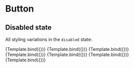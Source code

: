 

<Meta title="Components/Button/Disabled" component={Button} />


# Button

## Disabled state

All styling variations in the `disabled` state:

<Canvas>
  <Story
    name="Default"
    args={{ disabled: true, children: 'Disabled primary button' }}
  >
    {Template.bind({})}
  </Story>
  <Story
    name="Primary"
    args={{
      disabled: true,
      variant: 'primary',
      children: 'Disabled primary button',
    }}
  >
    {Template.bind({})}
  </Story>
  <Story
    name="Danger"
    args={{
      disabled: true,
      variant: 'danger',
      children: 'Disabled danger button',
    }}
  >
    {Template.bind({})}
  </Story>
  <Story
    name="Success"
    args={{ variant: 'success', children: 'Disabled success button' }}
  >
    {Template.bind({})}
  </Story>
  <Story
    name="Warning"
    args={{
      disabled: true,
      variant: 'warning',
      children: 'Disabled warning button',
    }}
  >
    {Template.bind({})}
  </Story>
  <Story
    name="Info"
    args={{ disabled: true, variant: 'info', children: 'Disabled info button' }}
  >
    {Template.bind({})}
  </Story>
  <Story
    name="Link"
    args={{ disabled: true, variant: 'link', children: 'Disabled link button' }}
  >
    {Template.bind({})}
  </Story>
</Canvas>
